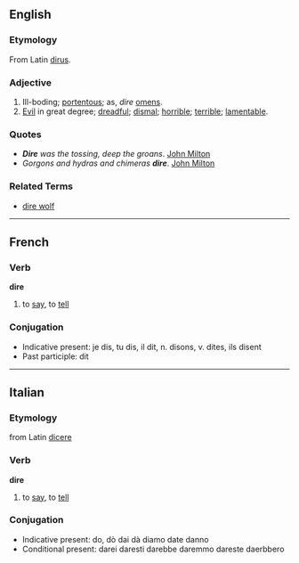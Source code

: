 ==English==
===Etymology===
From Latin [[dirus]].
===Adjective===
# Ill-boding; [[portentous]]; as, ''dire'' [[omen]]s.
# [[Evil]] in great degree; [[dreadful]]; [[dismal]]; [[horrible]]; [[terrible]]; [[lamentable]].

===Quotes===
* '''''Dire''' was the tossing, deep the groans''. [[John Milton]]
* ''Gorgons and hydras and chimeras '''dire'''''. [[John Milton]]

===Related Terms===
*[[dire wolf]]
----

==French==
===Verb===
'''dire'''

# to [[say]], to [[tell]]

===Conjugation===
*Indicative present: je dis, tu dis, il dit, n. disons, v. dites, ils disent
*Past participle: dit

----

==Italian==
===Etymology===
from Latin [[dicere]]

===Verb===
'''dire'''

#to [[say]], to [[tell]]

===Conjugation===
*Indicative present: do, dò dai dà diamo date danno
*Conditional present: darei daresti darebbe daremmo dareste daerbbero